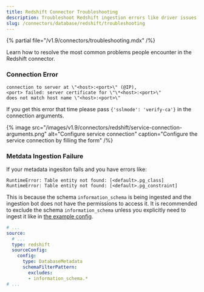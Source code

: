 ```yaml
---
title: Redshift Connector Troubleshooting
description: Troubleshoot Redshift ingestion errors like driver issues, throttling, or missing table metadata.
slug: /connectors/database/redshift/troubleshooting
---
```


{% partial file="/v1.9/connectors/troubleshooting.mdx" /%}

Learn how to resolve the most common problems people encounter in the Redshift connector.

### Connection Error

```
connection to server at \"<host>:<port>\" (@IP),
<port> failed: server certificate for \"\*<host>:<port>\"
does not match host name \"<host>:<port>\"
```

If you get this error that time please pass `{'sslmode': 'verify-ca'}` in the connection arguments.

{% image
src="/images/v1.9/connectors/redshift/service-connection-arguments.png"
alt="Configure service connection"
caption="Configure the service connection by filling the form" /%}

### Metdata Ingestion Failure

If your metadata ingesiton fails and you have errors like:

```text
RuntimeError: Table entity not found: [<default>.pg_class]
RuntimeError: Table entity not found: [<default>.pg_constraint]
```

This is because the schema `information_schema` is being ingested and the ingestion bot does not have the permissions
to access it. It is recommended to exclude the schema `information_schema` unless you explicitly need to ingest it
like in [the example config](https://github.com/open-metadata/OpenMetadata/blob/2477bbc9ca398c33703c85627cdd26bc2c27aad3/ingestion/src/metadata/examples/workflows/redshift.yaml#L16).

```yaml
# ...
source:
  # ...
  type: redshift
  sourceConfig:
    config:
      type: DatabaseMetadata
      schemaFilterPattern:
        excludes:
        - information_schema.*
# ...
```